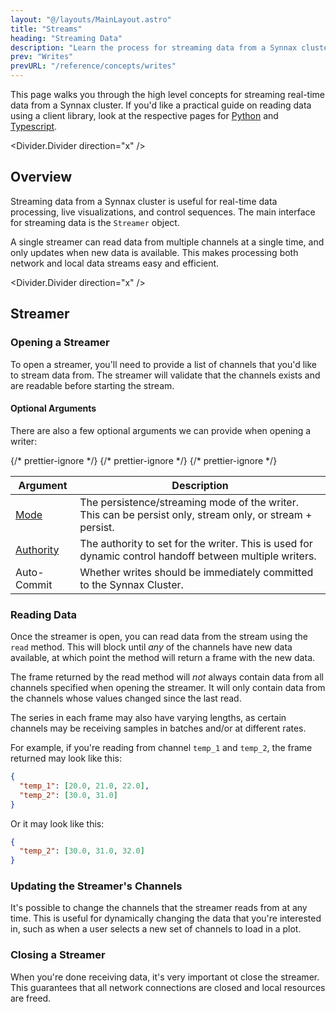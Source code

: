 ```yaml
---
layout: "@/layouts/MainLayout.astro"
title: "Streams"
heading: "Streaming Data"
description: "Learn the process for streaming data from a Synnax cluster."
prev: "Writes"
prevURL: "/reference/concepts/writes"
---
```



This page walks you through the high level concepts for streaming real-time data from a
Synnax cluster. If you'd like a practical guide on reading data using a client library,
look at the respective pages for [Python](/reference/python-client/read-data) and
[Typescript](/reference/typescript-client/read-data).

<Divider.Divider direction="x" />

## Overview

Streaming data from a Synnax cluster is useful for real-time data processing, live
visualizations, and control sequences. The main interface for streaming data is the
`Streamer` object.

A single streamer can read data from multiple channels at a single time, and only
updates when new data is available. This makes processing both network and local data
streams easy and efficient.

<Divider.Divider direction="x" />

## Streamer

### Opening a Streamer

To open a streamer, you'll need to provide a list of channels that you'd like to stream
data from. The streamer will validate that the channels exists and are readable before
starting the stream.

#### Optional Arguments

There are also a few optional arguments we can provide when opening a writer:

<Table>
  <thead>
    <tr>
      <th>Argument</th>
      <th>Description</th>
    </tr>
  </thead>
  <tbody>
    <tr>
      <td>
        <a href="#persistencestreaming-modes">Mode</a>
      </td>
      {/* prettier-ignore */}
      <td>The persistence/streaming mode of the writer. This can be persist only,
                stream only, or stream + persist.</td>
    </tr>
    <tr>
      <td>
        <a href="#dynamic-control---write-authorities">Authority</a>
      </td>
      {/* prettier-ignore */}
      <td>The authority to set for the writer. This is used for dynamic control
                handoff between multiple writers.</td>
    </tr>
    <tr>
      <td>Auto-Commit</td>
      {/* prettier-ignore */}
      <td>Whether writes should be immediately committed to the Synnax
            Cluster.</td>
    </tr>
  </tbody>
</Table>

### Reading Data

Once the streamer is open, you can read data from the stream using the `read` method.
This will block until _any_ of the channels have new data available, at which point the
method will return a frame with the new data.

The frame returned by the read method will _not_ always contain data from all channels
specified when opening the streamer. It will only contain data from the channels whose
values changed since the last read.

The series in each frame may also have varying lengths, as certain channels may be
receiving samples in batches and/or at different rates.

For example, if you're reading from channel `temp_1` and `temp_2`, the frame returned
may look like this:

```json
{
  "temp_1": [20.0, 21.0, 22.0],
  "temp_2": [30.0, 31.0]
}
```

Or it may look like this:

```json
{
  "temp_2": [30.0, 31.0, 32.0]
}
```

### Updating the Streamer's Channels

It's possible to change the channels that the streamer reads from at any time. This is
useful for dynamically changing the data that you're interested in, such as when a user
selects a new set of channels to load in a plot.

### Closing a Streamer

When you're done receiving data, it's very important ot close the streamer. This
guarantees that all network connections are closed and local resources are freed.
